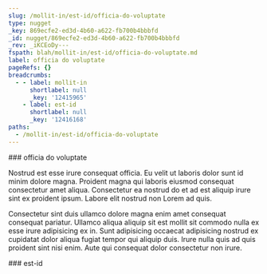 ```yaml
---
slug: /mollit-in/est-id/officia-do-voluptate
type: nugget
_key: 869ecfe2-ed3d-4b60-a622-fb700b4bbbfd
_id: nugget/869ecfe2-ed3d-4b60-a622-fb700b4bbbfd
_rev: _iKCEoDy---
fspath: blah/mollit-in/est-id/officia-do-voluptate.md
label: officia do voluptate
pageRefs: {}
breadcrumbs:
  - - label: mollit-in
      shortlabel: null
      _key: '12415965'
    - label: est-id
      shortlabel: null
      _key: '12416168'
paths:
  - /mollit-in/est-id/officia-do-voluptate
---
```


<NuggetArea>
<Nugget slug="/mollit-in/est-id/officia-do-voluptate" type="nugget" _key="869ecfe2-ed3d-4b60-a622-fb700b4bbbfd" _id="nugget/869ecfe2-ed3d-4b60-a622-fb700b4bbbfd" _rev="_iKCEoDy---" fspath="blah/mollit-in/est-id/officia-do-voluptate.md" label="officia do voluptate" paths="/mollit-in/est-id/officia-do-voluptate">
<NuggetBody>
### officia do voluptate

Nostrud est esse irure consequat officia. Eu velit ut laboris dolor sunt id minim dolore magna. Proident magna qui laboris eiusmod consequat consectetur amet aliqua. Consectetur ea nostrud do et ad est aliquip irure sint ex proident ipsum. Labore elit nostrud non Lorem ad quis.

Consectetur sint duis ullamco dolore magna enim amet consequat consequat pariatur. Ullamco aliqua aliquip sit est mollit sit commodo nulla ex esse irure adipisicing ex in. Sunt adipisicing occaecat adipisicing nostrud ex cupidatat dolor aliqua fugiat tempor qui aliquip duis. Irure nulla quis ad quis proident sint nisi enim. Aute qui consequat dolor consectetur non irure.

</NuggetBody>
<Breadcrumbs>
<Crumbs>
<Crumb _key="12415965" label="mollit-in" /><Crumb _key="12416168" label="est-id" />
</Crumbs>
</Breadcrumbs>
</Nugget>

<NuggetsInbound>
</NuggetsInbound>
<NuggetsOutbound>
</NuggetsOutbound>
</NuggetArea>
<PassagesInbound>
<Passage direction="inbound" type="passage" _key="12416168" _id="passage/12416168" _rev="_iKCEoCe--_" label="est-id" passage="est-id" fspath="blah/mollit-in/est-id" paths="/mollit-in/est-id" slug="/mollit-in/est-id">
<NuggetBody>
### est-id

</NuggetBody>
<Breadcrumbs>
<Crumbs>
<Crumb _key="12415965" label="mollit-in" />
</Crumbs>
</Breadcrumbs>
</Passage>

</PassagesInbound>
<PassagesOutbound>
</PassagesOutbound>